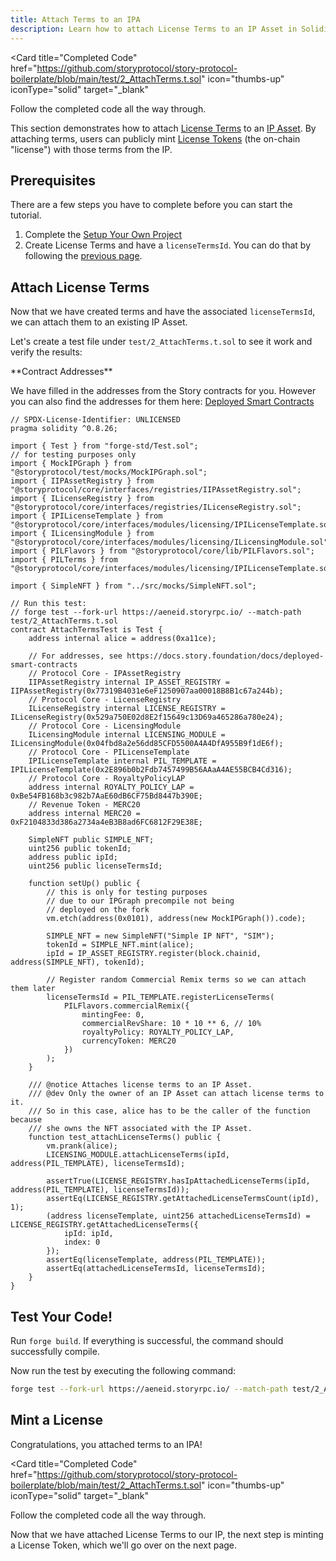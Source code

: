 ```yaml
---
title: Attach Terms to an IPA
description: Learn how to attach License Terms to an IP Asset in Solidity.
---
```


<Card
  title="Completed Code"
  href="https://github.com/storyprotocol/story-protocol-boilerplate/blob/main/test/2_AttachTerms.t.sol"
  icon="thumbs-up"
  iconType="solid"
  target="_blank"
>
  Follow the completed code all the way through.
</Card>

This section demonstrates how to attach [License Terms](/concepts/licensing-module/license-terms) to an [IP Asset](/concepts/ip-asset/overview). By attaching terms, users can publicly mint [License Tokens](/concepts/licensing-module/license-token) (the on-chain "license") with those terms from the IP.

## Prerequisites

There are a few steps you have to complete before you can start the tutorial.

1. Complete the [Setup Your Own Project](/developers/get-started-with-the-smart-contracts/sc-setup)
2. Create License Terms and have a `licenseTermsId`. You can do that by following the [previous page](/developers/get-started-with-the-smart-contracts/sc-register-license-terms).

## Attach License Terms

Now that we have created terms and have the associated `licenseTermsId`, we can attach them to an existing IP Asset.

Let's create a test file under `test/2_AttachTerms.t.sol` to see it work and verify the results:

<Note>
**Contract Addresses**

We have filled in the addresses from the Story contracts for you. However you can also find the addresses for them here: [Deployed Smart Contracts](/developers/deployed-smart-contracts)
</Note>

```solidity
// SPDX-License-Identifier: UNLICENSED
pragma solidity ^0.8.26;

import { Test } from "forge-std/Test.sol";
// for testing purposes only
import { MockIPGraph } from "@storyprotocol/test/mocks/MockIPGraph.sol";
import { IIPAssetRegistry } from "@storyprotocol/core/interfaces/registries/IIPAssetRegistry.sol";
import { ILicenseRegistry } from "@storyprotocol/core/interfaces/registries/ILicenseRegistry.sol";
import { IPILicenseTemplate } from "@storyprotocol/core/interfaces/modules/licensing/IPILicenseTemplate.sol";
import { ILicensingModule } from "@storyprotocol/core/interfaces/modules/licensing/ILicensingModule.sol";
import { PILFlavors } from "@storyprotocol/core/lib/PILFlavors.sol";
import { PILTerms } from "@storyprotocol/core/interfaces/modules/licensing/IPILicenseTemplate.sol";

import { SimpleNFT } from "../src/mocks/SimpleNFT.sol";

// Run this test:
// forge test --fork-url https://aeneid.storyrpc.io/ --match-path test/2_AttachTerms.t.sol
contract AttachTermsTest is Test {
    address internal alice = address(0xa11ce);

    // For addresses, see https://docs.story.foundation/docs/deployed-smart-contracts
    // Protocol Core - IPAssetRegistry
    IIPAssetRegistry internal IP_ASSET_REGISTRY = IIPAssetRegistry(0x77319B4031e6eF1250907aa00018B8B1c67a244b);
    // Protocol Core - LicenseRegistry
    ILicenseRegistry internal LICENSE_REGISTRY = ILicenseRegistry(0x529a750E02d8E2f15649c13D69a465286a780e24);
    // Protocol Core - LicensingModule
    ILicensingModule internal LICENSING_MODULE = ILicensingModule(0x04fbd8a2e56dd85CFD5500A4A4DfA955B9f1dE6f);
    // Protocol Core - PILicenseTemplate
    IPILicenseTemplate internal PIL_TEMPLATE = IPILicenseTemplate(0x2E896b0b2Fdb7457499B56AAaA4AE55BCB4Cd316);
    // Protocol Core - RoyaltyPolicyLAP
    address internal ROYALTY_POLICY_LAP = 0xBe54FB168b3c982b7AaE60dB6CF75Bd8447b390E;
    // Revenue Token - MERC20
    address internal MERC20 = 0xF2104833d386a2734a4eB3B8ad6FC6812F29E38E;

    SimpleNFT public SIMPLE_NFT;
    uint256 public tokenId;
    address public ipId;
    uint256 public licenseTermsId;

    function setUp() public {
        // this is only for testing purposes
        // due to our IPGraph precompile not being
        // deployed on the fork
        vm.etch(address(0x0101), address(new MockIPGraph()).code);

        SIMPLE_NFT = new SimpleNFT("Simple IP NFT", "SIM");
        tokenId = SIMPLE_NFT.mint(alice);
        ipId = IP_ASSET_REGISTRY.register(block.chainid, address(SIMPLE_NFT), tokenId);

        // Register random Commercial Remix terms so we can attach them later
        licenseTermsId = PIL_TEMPLATE.registerLicenseTerms(
            PILFlavors.commercialRemix({
                mintingFee: 0,
                commercialRevShare: 10 * 10 ** 6, // 10%
                royaltyPolicy: ROYALTY_POLICY_LAP,
                currencyToken: MERC20
            })
        );
    }

    /// @notice Attaches license terms to an IP Asset.
    /// @dev Only the owner of an IP Asset can attach license terms to it.
    /// So in this case, alice has to be the caller of the function because
    /// she owns the NFT associated with the IP Asset.
    function test_attachLicenseTerms() public {
        vm.prank(alice);
        LICENSING_MODULE.attachLicenseTerms(ipId, address(PIL_TEMPLATE), licenseTermsId);

        assertTrue(LICENSE_REGISTRY.hasIpAttachedLicenseTerms(ipId, address(PIL_TEMPLATE), licenseTermsId));
        assertEq(LICENSE_REGISTRY.getAttachedLicenseTermsCount(ipId), 1);
        (address licenseTemplate, uint256 attachedLicenseTermsId) = LICENSE_REGISTRY.getAttachedLicenseTerms({
            ipId: ipId,
            index: 0
        });
        assertEq(licenseTemplate, address(PIL_TEMPLATE));
        assertEq(attachedLicenseTermsId, licenseTermsId);
    }
}
```

## Test Your Code!

Run `forge build`. If everything is successful, the command should successfully compile.

Now run the test by executing the following command:

```bash
forge test --fork-url https://aeneid.storyrpc.io/ --match-path test/2_AttachTerms.t.sol
```

## Mint a License

Congratulations, you attached terms to an IPA!

<Card
  title="Completed Code"
  href="https://github.com/storyprotocol/story-protocol-boilerplate/blob/main/test/2_AttachTerms.t.sol"
  icon="thumbs-up"
  iconType="solid"
  target="_blank"
>
  Follow the completed code all the way through.
</Card>

Now that we have attached License Terms to our IP, the next step is minting a License Token, which we'll go over on the next page.

